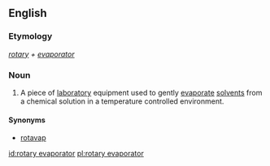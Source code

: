 ==English==
{{wikipedia}}

===Etymology===
''[[rotary]] + [[evaporator]]''

===Noun===
{{en-noun|head=[[rotary]] [[evaporator]]}}

# {{context|chemistry|biochemistry}} A piece of [[laboratory]] equipment used to gently [[evaporate]] [[solvents]] from a chemical solution in a temperature controlled environment.

====Synonyms====
* [[rotavap]]

[[id:rotary evaporator]]
[[pl:rotary evaporator]]